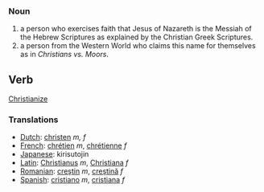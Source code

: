 ===Noun===
# a person who exercises faith that Jesus of Nazareth is the Messiah of the Hebrew Scriptures as explained by the Christian Greek Scriptures.
# a person from the Western World who claims this name for themselves as in ''Christians vs. Moors''.

== Verb ==

[[Christianize]]

===Translations===
*[[Dutch]]: [[christen]] ''m, f''
*[[French]]: [[chrétien]] ''m'', [[chrétienne]] ''f''
*[[Japanese]]: kirisutojin
*[[Latin]]: [[Christianus]] ''m'', [[Christiana]] ''f''
*[[Romanian]]: [[creştin]] ''m'', [[creştină]] ''f''
*[[Spanish]]: [[cristiano]] ''m'', [[cristiana]] ''f''
